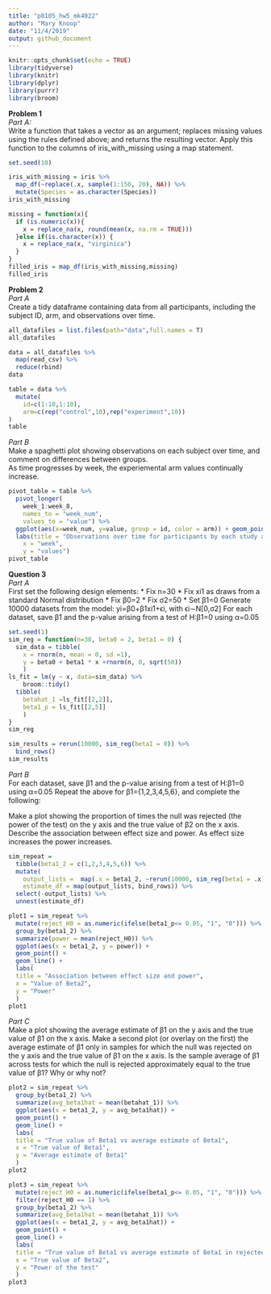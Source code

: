 ```yaml
---
title: "p8105_hw5_mk4022"
author: "Mary Knoop"
date: "11/4/2019"
output: github_document
---
```


```r
knitr::opts_chunk$set(echo = TRUE)
library(tidyverse)
library(knitr)
library(dplyr)
library(purrr)
library(broom)
```

**Problem 1**  
*Part A:*  
Write a function that takes a vector as an argument; replaces missing values using the rules defined above; and returns the resulting vector. Apply this function to the columns of iris_with_missing using a map statement.

```r
set.seed(10)

iris_with_missing = iris %>% 
  map_df(~replace(.x, sample(1:150, 20), NA)) %>%
  mutate(Species = as.character(Species))
iris_with_missing

missing = function(x){
  if (is.numeric(x)){
    x = replace_na(x, round(mean(x, na.rm = TRUE)))
  }else if(is.character(x)) {
    x = replace_na(x, "virginica")
  }
}
filled_iris = map_df(iris_with_missing,missing)
filled_iris

```

**Problem 2**  
*Part A*  
Create a tidy dataframe containing data from all participants, including the subject ID, arm, and observations over time. 
```r
all_datafiles = list.files(path="data",full.names = T) 
all_datafiles

data = all_datafiles %>% 
  map(read_csv) %>% 
  reduce(rbind)
data

table = data %>% 
  mutate(
    id=c(1:10,1:10),
    arm=c(rep("control",10),rep("experiment",10))
)
table
```

*Part B*  
Make a spaghetti plot showing observations on each subject over time, and comment on differences between groups.   
As time progresses by week, the experiemental arm values continually increase.  
```r
pivot_table = table %>% 
  pivot_longer(
    week_1:week_8,
    names_to = "week_num",
    values_to = "value") %>%
  ggplot(aes(x=week_num, y=value, group = id, color = arm)) + geom_point() + geom_line() +
  labs(title = "Observations over time for participants by each study arm", 
    x = "week", 
    y = "values")
pivot_table
```

**Question 3**  
*Part A*  
First set the following design elements:
* Fix n=30
* Fix xi1 as draws from a standard Normal distribution
* Fix β0=2
* Fix σ2=50
* Set β1=0
Generate 10000 datasets from the model: yi=β0+β1xi1+ϵi, with ϵi∼N[0,σ2]
For each dataset, save β̂1 and the p-value arising from a test of H:β1=0 using α=0.05
```r
set.seed(1)
sim_reg = function(n=30, beta0 = 2, beta1 = 0) {
  sim_data = tibble(
    x = rnorm(n, mean = 0, sd =1), 
    y = beta0 + beta1 * x +rnorm(n, 0, sqrt(50))
    )
ls_fit = lm(y ~ x, data=sim_data) %>% 
    broom::tidy()
  tibble(
    betahat_1 =ls_fit[[2,2]],
    beta1_p = ls_fit[[2,5]]
    )
}
sim_reg

sim_results = rerun(10000, sim_reg(beta1 = 0)) %>% 
  bind_rows()
sim_results
```

*Part B*  
For each dataset, save β̂1 and the p-value arising from a test of H:β1=0 using α=0.05
Repeat the above for β1={1,2,3,4,5,6}, and complete the following:

Make a plot showing the proportion of times the null was rejected (the power of the test) on the y axis and the true value of β2 on the x axis. Describe the association between effect size and power.
As effect size increases the power increases. 
```r
sim_repeat =  
  tibble(beta1_2 = c(1,2,3,4,5,6)) %>% 
  mutate(
    output_lists =  map(.x = beta1_2, ~rerun(10000, sim_reg(beta1 = .x))),
    estimate_df = map(output_lists, bind_rows)) %>% 
  select(-output_lists) %>% 
  unnest(estimate_df)

plot1 = sim_repeat %>% 
  mutate(reject_H0 = as.numeric(ifelse(beta1_p<= 0.05, "1", "0"))) %>% 
  group_by(beta1_2) %>% 
  summarize(power = mean(reject_H0)) %>% 
  ggplot(aes(x = beta1_2, y = power)) +
  geom_point() + 
  geom_line() +
  labs(
  title = "Association between effect size and power",
  x = "Value of Beta2",
  y = "Power"
  )
plot1
```
 
 *Part C*  
Make a plot showing the average estimate of β̂1 on the y axis and the true value of β1 on the x axis. Make a second plot (or overlay on the first) the average estimate of β̂1 only in samples for which the null was rejected on the y axis and the true value of β1 on the x axis. Is the sample average of β̂1 across tests for which the null is rejected approximately equal to the true value of β1? Why or why not?  
```r
plot2 = sim_repeat %>% 
  group_by(beta1_2) %>% 
  summarize(avg_beta1hat = mean(betahat_1)) %>% 
  ggplot(aes(x = beta1_2, y = avg_beta1hat)) +
  geom_point() + 
  geom_line() +
  labs(
  title = "True value of Beta1 vs average estimate of Beta1",
  x = "True value of Beta1",
  y = "Average estimate of Beta1"
  )
plot2

plot3 = sim_repeat %>% 
  mutate(reject_H0 = as.numeric(ifelse(beta1_p<= 0.05, "1", "0"))) %>% 
  filter(reject_H0 == 1) %>% 
  group_by(beta1_2) %>% 
  summarize(avg_beta1hat = mean(betahat_1)) %>% 
  ggplot(aes(x = beta1_2, y = avg_beta1hat)) +
  geom_point() + 
  geom_line() +
  labs(
  title = "True value of Beta1 vs average estimate of Beta1 in rejected H0 samples",
  x = "True value of Beta2",
  y = "Power of the test"
  )
plot3
```











